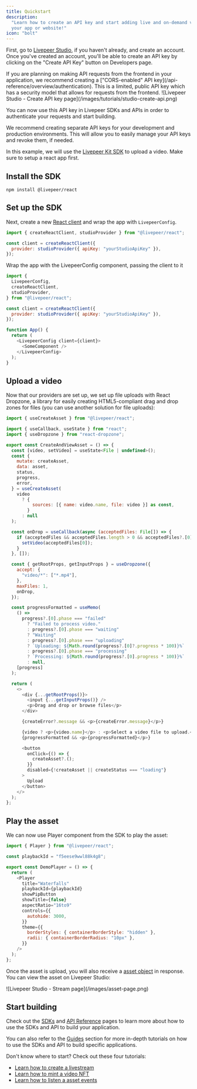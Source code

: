 ```yaml
---
title: Quickstart
description:
  "Learn how to create an API key and start adding live and on-demand video to
  your app or website!"
icon: "bolt"
---
```


First, go to [Livepeer Studio](https://livepeer.studio), if you haven't already,
and create an account. Once you've created an account, you'll be able to create
an API key by clicking on the "Create API Key" button on Developers page.

<Warning>
  If you are planning on making API requests from the frontend in your
  application, we recommend creating a ["CORS-enabled" API
  key](/api-reference/overview/authentication). This is a limited, public API
  key which has a security model that allows for requests from the frontend.
</Warning>

<Frame>
  ![Livepeer Studio - Create API key
  page](/images/tutorials/studio-create-api.png)
</Frame>

You can now use this API key in Livepeer SDKs and APIs in order to authenticate
your requests and start building.

<Info>
  We recommend creating separate API keys for your development and production
  environments. This will allow you to easily manage your API keys and revoke
  them, if needed.
</Info>

In this example, we will use the [Livepeer Kit SDK](/kit/getting-started) to
upload a video. Make sure to setup a react app first.

## Install the SDK

```
npm install @livepeer/react
```

## Set up the SDK

Next, create a new [React client](/kit/getting-started) and wrap the app with
`LivepeerConfig`.

```js
import { createReactClient, studioProvider } from "@livepeer/react";

const client = createReactClient({
  provider: studioProvider({ apiKey: "yourStudioApiKey" }),
});
```

Wrap the app with the LivepeerConfig component, passing the client to it

```js
import {
  LivepeerConfig,
  createReactClient,
  studioProvider,
} from "@livepeer/react";

const client = createReactClient({
  provider: studioProvider({ apiKey: "yourStudioApiKey" }),
});

function App() {
  return (
    <LivepeerConfig client={client}>
      <SomeComponent />
    </LivepeerConfig>
  );
}
```

## Upload a video

Now that our providers are set up, we set up file uploads with React Dropzone, a
library for easily creating HTML5-compliant drag and drop zones for files (you
can use another solution for file uploads):

```js
import { useCreateAsset } from "@livepeer/react";

import { useCallback, useState } from "react";
import { useDropzone } from "react-dropzone";

export const CreateAndViewAsset = () => {
  const [video, setVideo] = useState<File | undefined>();
  const {
    mutate: createAsset,
    data: asset,
    status,
    progress,
    error,
  } = useCreateAsset(
    video
      ? {
          sources: [{ name: video.name, file: video }] as const,
        }
      : null
  );

  const onDrop = useCallback(async (acceptedFiles: File[]) => {
    if (acceptedFiles && acceptedFiles.length > 0 && acceptedFiles?.[0]) {
      setVideo(acceptedFiles[0]);
    }
  }, []);

  const { getRootProps, getInputProps } = useDropzone({
    accept: {
      "video/*": ["*.mp4"],
    },
    maxFiles: 1,
    onDrop,
  });

  const progressFormatted = useMemo(
    () =>
      progress?.[0].phase === "failed"
        ? "Failed to process video."
        : progress?.[0].phase === "waiting"
        ? "Waiting"
        : progress?.[0].phase === "uploading"
        ? `Uploading: ${Math.round(progress?.[0]?.progress * 100)}%`
        : progress?.[0].phase === "processing"
        ? `Processing: ${Math.round(progress?.[0].progress * 100)}%`
        : null,
    [progress]
  );

  return (
    <>
      <div {...getRootProps()}>
        <input {...getInputProps()} />
        <p>Drag and drop or browse files</p>
      </div>

      {createError?.message && <p>{createError.message}</p>}

      {video ? <p>{video.name}</p> : <p>Select a video file to upload.</p>}
      {progressFormatted && <p>{progressFormatted}</p>}

      <button
        onClick={() => {
          createAsset?.();
        }}
        disabled={!createAsset || createStatus === "loading"}
      >
        Upload
      </button>
    </>
  );
};
```

## Play the asset

We can now use Player component from the SDK to play the asset:

```js
import { Player } from "@livepeer/react";

const playbackId = "f5eese9wwl88k4g8";

export const DemoPlayer = () => {
  return (
    <Player
      title="Waterfalls"
      playbackId={playbackId}
      showPipButton
      showTitle={false}
      aspectRatio="16to9"
      controls={{
        autohide: 3000,
      }}
      theme={{
        borderStyles: { containerBorderStyle: "hidden" },
        radii: { containerBorderRadius: "10px" },
      }}
    />
  );
};
```

Once the asset is upload, you will also receive a
[asset object](/api-reference/asset/upload) in response. You can view the asset
on Livepeer Studio:

<Frame>![Livepeer Studio - Stream page](/images/asset-page.png)</Frame>

## Start building

Check out the [SDKs](/sdks/introduction) and
[API Reference](/api-reference/overview/introduction) pages to learn more about
how to use the SDKs and API to build your application.

You can also refer to the [Guides](/developers/guides/overview) section for more
in-depth tutorials on how to use the SDKs and API to build specific
applications.

Don't know where to start? Check out these four tutorials:

- [Learn how to create a livestream](/developers/guides/create-livestream)
- [Learn how to mint a video NFT](/developers/guides/mint-video-nft)
- [Learn how to listen a asset events](/developers/guides/listen-to-asset-events)
